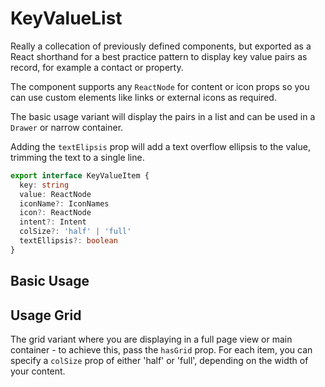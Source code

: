 
<Meta of={KeyValueListStories} />

# KeyValueList

Really a collecation of previously defined components, but exported as a React shorthand for a best practice pattern to display key value pairs as record, for example a contact or property.

The component supports any `ReactNode` for content or icon props so you can use custom elements like links or external icons as required.

The basic usage variant will display the pairs in a list and can be used in a `Drawer` or narrow container.

Adding the `textElipsis` prop will add a text overflow ellipsis to the value, trimming the text to a single line.

<ArgsTable of={KeyValueList} />

```ts
export interface KeyValueItem {
  key: string
  value: ReactNode
  iconName?: IconNames
  icon?: ReactNode
  intent?: Intent
  colSize?: 'half' | 'full'
  textEllipsis?: boolean
}
```

## Basic Usage

<Canvas>
  <Story of={KeyValueListStories.BasicUsage} />
</Canvas>

<RenderHtmlMarkup component="KeyValueList" story="Basic Usage" />

## Usage Grid

The grid variant where you are displaying in a full page view or main container - to achieve this, pass the `hasGrid` prop. For each item, you can specify a `colSize` prop of either 'half' or 'full', depending on the width of your content.

<Canvas>
  <Story of={KeyValueListStories.UsageLargeGrid} />
</Canvas>

<RenderHtmlMarkup component="KeyValueList" story="Usage Large Grid" />
